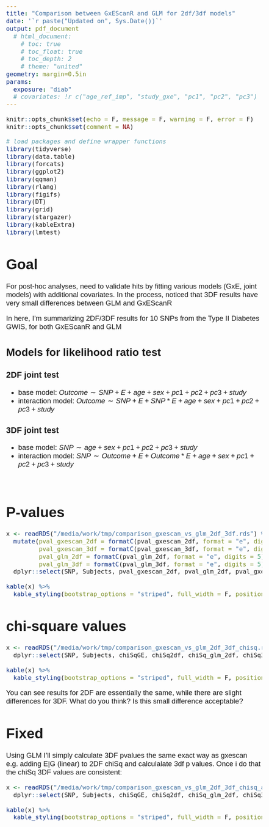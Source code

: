 ```yaml
---
title: "Comparison between GxEScanR and GLM for 2df/3df models"
date: '`r paste("Updated on", Sys.Date())`'
output: pdf_document
  # html_document:
    # toc: true
    # toc_float: true
    # toc_depth: 2
    # theme: "united"
geometry: margin=0.5in
params:
  exposure: "diab"
  # covariates: !r c("age_ref_imp", "study_gxe", "pc1", "pc2", "pc3")
---
```


```r
knitr::opts_chunk$set(echo = F, message = F, warning = F, error = F)
knitr::opts_chunk$set(comment = NA)
```

<style type="text/css">
.main-container {
  max-width: 1800px !important;
  margin-left: auto;
  margin-right: auto;
}

table, td, th {
  border: none;
  padding-left: 1em;
  padding-right: 1em;
  margin-top: 1em;
  margin-bottom: 1em;
}

/* Whole document: */
body{
  font-family: Helvetica;
  font-size: 14pt;
}
/* Headers */
/* h1,h2,h3,h4,h5,h6{ */
/*  font-size: 24pt; */
}

</style>

```r
# load packages and define wrapper functions
library(tidyverse)
library(data.table)
library(forcats)
library(ggplot2)
library(qqman)
library(rlang)
library(figifs)
library(DT)
library(grid)
library(stargazer)
library(kableExtra)
library(lmtest)
```


# Goal

For post-hoc analyses, need to validate hits by fitting various models (GxE, joint models) with additional covariates. In the process, noticed that 3DF results have very small differences between GLM and GxEScanR  

In here, I'm summarizing 2DF/3DF results for 10 SNPs from the Type II Diabetes GWIS, for both GxEScanR and GLM  

## Models for likelihood ratio test

### 2DF joint test
- base model: $Outcome \sim SNP + E + age + sex + pc1 + pc2 + pc3 + study$
- interaction model: $Outcome \sim SNP + E + SNP*E + age + sex + pc1 + pc2 + pc3 + study$

### 3DF joint test
- base model: $SNP \sim age + sex + pc1 + pc2 + pc3 + study$
- interaction model: $SNP \sim Outcome + E + Outcome*E + age + sex + pc1 + pc2 + pc3 + study$

<br>


# P-values

```r
x <- readRDS("/media/work/tmp/comparison_gxescan_vs_glm_2df_3df.rds") %>% 
  mutate(pval_gxescan_2df = formatC(pval_gxescan_2df, format = "e", digits = 5),
         pval_gxescan_3df = formatC(pval_gxescan_3df, format = "e", digits = 5),
         pval_glm_2df = formatC(pval_glm_2df, format = "e", digits = 5),
         pval_glm_3df = formatC(pval_glm_3df, format = "e", digits = 5)) %>% 
  dplyr::select(SNP, Subjects, pval_gxescan_2df, pval_glm_2df, pval_gxescan_3df, pval_glm_3df )

kable(x) %>% 
  kable_styling(bootstrap_options = "striped", full_width = F, position = 'left', latex_options = "scale_down")
```

# chi-square values

```r
x <- readRDS("/media/work/tmp/comparison_gxescan_vs_glm_2df_3df_chisq.rds") %>%  
  dplyr::select(SNP, Subjects, chiSqGE, chiSq2df, chiSq_glm_2df, chiSq3df , chiSq_glm_3df)

kable(x) %>% 
  kable_styling(bootstrap_options = "striped", full_width = F, position = 'left', latex_options = "scale_down")
```


You can see results for 2DF are essentially the same, while there are slight differences for 3DF. What do you think? Is this small difference acceptable? 



# Fixed

Using GLM I'll simply calculate 3DF pvalues the same exact way as gxescan e.g. adding E|G (linear) to 2DF chiSq and calculalate 3df p values. Once i do that the chiSq 3DF values are consistent:  

```r
x <- readRDS("/media/work/tmp/comparison_gxescan_vs_glm_2df_3df_chisq_alt.rds") %>%  
  dplyr::select(SNP, Subjects, chiSqGE, chiSq2df, chiSq_glm_2df, chiSq3df, chiSq_glm_3df)

kable(x) %>% 
  kable_styling(bootstrap_options = "striped", full_width = F, position = 'left', latex_options = "scale_down")
```




<!-- ```{r include=F} -->

<!-- # just get it done -->
<!-- env <- 'diab' -->

<!-- vcfid_list <- x <- readRDS(paste0("~/data/GxEScanR_PhenotypeFiles/FIGI_v2.3_gxeset_", env, "_basic_covars_glm.rds"))[,'vcfid'] -->

<!-- geno <- readRDS(paste0("/media/work/tmp/posthoc/gwis_sig_results_output_", env, ".rds")) %>%  -->
<!--   dplyr::select(-contains('p0'),  -->
<!--                 -contains('p1'), -->
<!--                 -contains('p2')) -->

<!-- # editing covariates that are specific to diabetes request -->
<!-- figi <- readRDS("~/data/FIGI_EpiData_rdata/FIGI_results_exposure_main_effects.rds") %>%  -->
<!--   rename_all(tolower) %>% -->
<!--   rename(EUR_subset = eur_subset) %>%  -->
<!--   inner_join(geno, 'vcfid') %>%  -->
<!--   filter(vcfid %in% vcfid_list) %>%  -->
<!--   mutate(redmeatqc2 = factor(redmeatqc2), -->
<!--          vigmodlns = as.numeric(vigmodlns)) -->
<!-- ``` -->

<!-- ```{r, echo=FALSE, results='asis'} -->

<!-- snp_list <- c("X1.71040166.G.T_dose",   "X3.185510884.A.C_dose" , "X6.20688121.T.A_dose" ,  "X7.28189411.T.C_dose",   "X8.118185025.G.A_dose" , -->
<!-- "X10.114754071.T.C_dose", "X10.114784926.C.T_dose", "X12.4384844.T.G_dose" ,  "X16.53811788.A.G_dose",  "X20.6442961.G.A_dose") -->

<!-- # snp_list <- snp_list[1] -->

<!-- res <- lapply(snp_list, function(snp) { -->
<!--   knitr::knit_child( -->
<!--     'posthoc_report_tmp_diab_helper.Rmd', envir = environment(), quiet = TRUE -->
<!--   ) -->
<!-- }) -->

<!-- cat(unlist(res), sep = '\n') -->
<!-- ``` -->





